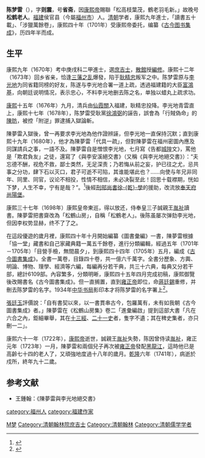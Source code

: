 {{明清人物信息框
| 姓名 = 陳夢雷
| 原名 =
| 圖片名稱= 
| 圖片大小 = 
| 圖片說明 = 
| 最高職務 = 翰林院侍讀
| 屆數 = 
| 國家 = 大清
| 前任 = 
| 繼任 = 
| 爵位 =
| 籍貫 = [[福建|福建]][[侯官縣|侯官縣]]
| 族裔 = 漢族
| 旗籍 = 
| 字號 = 字'''则震'''，号'''省斋'''，晚号'''松鹤老人'''
| 諡號 = 
| 出生日期 = 順治七年（1650年）
| 出生地點 = [[福建|福建]][[侯官縣|侯官縣]]
| 逝世日期 = 乾隆六年（1741年）
| 逝世地點 = [[黑龍江|黑龍江]][[卜魁|卜魁]]
| 墓葬 =
| 配偶 =
| 親屬 = 
| 出身 = 
* 康熙九年庚戌科進士出身
| 經歷 = 
| 著作 =
*《[[古今图书集成|古今图书集成]]》（纂）
}}

'''陈梦雷'''（{{bd|1650年||1741年||陈梦雷}}），字'''则震'''，号'''省斋'''，因[[康熙帝|康熙帝]]賜聯「松高枝葉茂，鶴老羽毛新。」故晚号'''松鹤老人'''。[[福建|福建]]侯官县（今屬[[福州市|福州市]]）人。[[清朝|清朝]]学者，康熙九年進士，「讀書五十載」、「涉獵萬餘卷」，康熙四十年（1701年）受康熙帝委托，编纂《[[古今图书集成|古今图书集成]]》，历四年半而成。

==生平==
康熙九年（1670年）考中庚戌科二甲進士，選[[庶吉士|庶吉士]]，[[散館|散館]]授[[編修|編修]]。康熙十二年（1673年）回乡省亲，恰逢[[三藩之乱|三藩之乱]]爆發，陷于[[耿精忠|耿精忠]]叛军之中。陈梦雷原与[[李光地|李光地]]为同省籍同榜的好友，陈遂与李光地合署一道上疏，透過福建籍的大臣[[富鴻基|富鴻基]]，向朝廷说明情况，表示忠心，不料李光地删去陈之名，单独以蜡丸上疏求功。

[[康熙|康熙]]十五年（1676年）九月，清兵由[[仙霞關|仙霞關]]入福建，耿精忠投降。李光地青雲直上，康熙十七年（1678年），陈梦雷受耿黨[[徐鴻弼|徐鴻弼]]的誣告，誤會為「行賊偽命」的[[陳昉|陳昉]]，被控「附逆」罪逮捕入獄論斬。

陳夢雷入獄後，曾一再要求李光地為他作證辨誣，但李光地一直保持沉默；直到康熙十九年（1680年），他才為陳夢雷「代具一疏」，但對陳夢雷在福州密圖內應及同謀請兵之事，一語不及。陳夢雷自是憎恨李光地，七月寫《告都[[城隍|城隍]]文》，罵他是「欺君負友」之徒，還寫了《與李安溪絕交書》（又稱《與李光地絕交書》）：“夫忘德不酬，视危不救，鄙士类然，无足深责；乃若悔从前之妄，护已往之尤，忌共事之分功，肆下石以灭口，君子可逝不可陷，其谁能堪此也？……向使与年兄非同年、同里、同官，议论不相投，性情不相信，未必决裂至此！回思十载襟期，恍如下梦，人生不幸，宁有是哉？”。<ref name="王充閭2016">{{cite book|author=王充閭|title=充閭文集：面對歷史的蒼茫|url=https://books.google.com/books?id=P8dcDwAAQBAJ&pg=PA41|date=2016-06-01|publisher=萬卷出版公司|isbn=978-7-5470-3945-8|page=41|access-date=2019-12-01|archive-date=2020-08-18|archive-url=https://web.archive.org/web/20200818062118/https://books.google.com/books?id=P8dcDwAAQBAJ&pg=PA41|dead-url=no}}</ref>後經[[刑部尚書|刑部尚書]][[徐乾學|徐-{乾}-學]]的援助，改流放[[奉天府|奉天府]][[尚陽堡|尚陽堡]]。

康熙三十七年（1698年）康熙皇帝東巡，得以放还，侍奉皇三子誠親王[[胤祉|胤祉]]讀書。陳夢雷把書齋改為「松鶴山房」，自稱「松鶴老人」。後陈虽屡次弹劾李光地，但因李权势显赫，终不了了之。

在這段優遊的歲月裡，康熙四十年十月開始編纂《圖書彙編》一書，陳夢雷根據「協一堂」藏書和自己家藏典籍一萬五千餘卷，進行分類編輯，經過五年（1701年－1705年）「目營手檢，無間晨夕」，到康熙四十四年（1705年）五月，編成《[[古今圖書集成|古今圖書集成]]》。全書一萬卷，目錄四十卷，共一億六千萬字。全書分歷象、方輿、明論、博物、理學、經濟等六編，每編再分若干典，共三十六典，每典又分若干部，總計6109部。內容繁多，分類明晰，康熙四十五年四月完成初稿，康熙御覽後改賜書名《古今圖書集成》。但一直搁置，直到[[雍正帝|雍正帝]]即位，命[[蔣廷錫|蔣廷錫]]重修，并刪去陈梦雷的名字。1934年[[中华书局|中华书局]]影印本才将陈梦雷的名字署上<ref>{{cite book| author = [[金常政|金常政]] | title = 百科全书的故事 | publisher = 北京图书馆出版社 | date = 2005-03 | location = 北京 | pages =42-44 | url = | doi = | id = | isbn = 7501326231 }}</ref>。

[[張廷玉|張廷玉]]評價說：「自有書契以來，以一書貫串古今，包羅萬有，未有如我朝《古今圖書集成》者。」陳夢雷在《松鶴山房集》卷二「進彙編啟」提到這部大書「凡在六合之內，鉅細畢舉，其在[[十三經|十三經]]、[[二十一史|二十一史]]者，隻字不遺；其在稗史集者，亦只刪一二」。 

康熙六十一年（1722年），[[康熙帝|康熙帝]]逝世，誠親王[[胤祉|胤祉]]失勢，陈因曾侍读[[胤祉|胤祉]]，雍正元年（1723年）一月，陳夢雷和兩個兒子再次被[[雍正帝|雍正帝]]發配[[黑龍江|黑龍江]]，這時他已是高齡七十四的老人了，又頑強地度過十八年的歲月。[[乾隆|乾隆]]六年（1741年），病逝於戍所，終年九十二歲。

==参考文献==
{{reflist}}
* 王鍾翰：《陳夢雷與李光地絕交書》

{{康熙九年庚戌科殿試金榜}}

{{Authority control}}

{{DEFAULTSORT:Chen陳}}
[[Category:陳姓|M梦]]
[[category:福州人|category:福州人]]
[[Category:清朝翰林院庶吉士|Category:清朝翰林院庶吉士]]
[[Category:清朝翰林|Category:清朝翰林]]
[[Category:清朝儒学学者|Category:清朝儒学学者]]
[[category:福建作家|category:福建作家]]